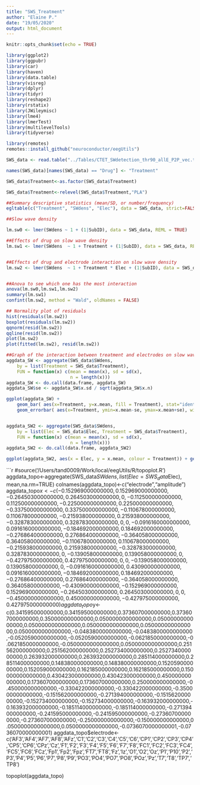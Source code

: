 ```yaml
---
title: "SWS_Treatment"
author: "Elaine P."
date: "19/05/2020"
output: html_document
---
```


```r
knitr::opts_chunk$set(echo = TRUE)
```

```r
library(ggplot2)
library(ggpubr)
library(car)
library(haven)
library(data.table)
library(visreg)
library(dplyr)
library(tidyr)
library(reshape2)
library(rstatix)
library(JWileymisc)
library(lme4)
library(lmerTest)
library(multilevelTools)
library(tidyverse)

library(remotes)
remotes::install_github("neuroconductor/eegUtils")

SWS_data <- read.table("../Tables/CTET_SWdetection_thr90_allE_P2P_vec.txt", header = TRUE, sep = ",", stringsAsFactors = FALSE)

names(SWS_data)[names(SWS_data) == "Drug"] <- "Treatment"

SWS_data$Treatment<-as.factor(SWS_data$Treatment)

SWS_data$Treatment<-relevel(SWS_data$Treatment,"PLA")
```

```r
##Summary descriptive statistics (mean/SD, or number/frequency)
egltable(c("Treatment", "SWdens", "Elec"), data = SWS_data, strict=FALSE)
```


```r
##Slow wave density 

lm.sw0 <- lmer(SWdens ~ 1 + (1|SubID), data = SWS_data, REML = TRUE)

##Effects of drug on slow wave density
lm.sw1 <- lmer(SWdens  ~ 1 + Treatment + (1|SubID), data = SWS_data, REML = TRUE)


##Effects of drug and electrode interaction on slow wave density
lm.sw2 <- lmer(SWdens  ~ 1 + Treatment * Elec + (1|SubID), data = SWS_data, REML = TRUE)


##Anova to see which one has the most interaction
anova(lm.sw0,lm.sw1,lm.sw2)
summary(lm.sw1)
confint(lm.sw2, method = "Wald", oldNames = FALSE)

## Normality plot of residuals 
hist(residuals(lm.sw2))
boxplot(residuals(lm.sw2))
qqnorm(resid(lm.sw2))
qqline(resid(lm.sw2))
plot(lm.sw2)
plot(fitted(lm.sw2), resid(lm.sw2))

```

```r
##Graph of the interaction between treatment and electrodes on slow wave density
aggdata_SW <- aggregate(SWS_data$SWdens,
    by = list(Treatment = SWS_data$Treatment),
    FUN = function(x) c(mean = mean(x), sd = sd(x),
                        n = length(x)))
aggdata_SW <- do.call(data.frame, aggdata_SW)
aggdata_SW$se <- aggdata_SW$x.sd / sqrt(aggdata_SW$x.n)

ggplot(aggdata_SW) +
    geom_bar( aes(x=Treatment, y=x.mean, fill = Treatment), stat="identity", alpha=0.7) +
    geom_errorbar( aes(x=Treatment, ymin=x.mean-se, ymax=x.mean+se), width=0.1, colour="black", alpha=0.9, size=1.3)


aggdata_SW2 <- aggregate(SWS_data$SWdens,
    by = list(Elec = SWS_data$Elec, Treatment = SWS_data$Treatment),
    FUN = function(x) c(mean = mean(x), sd = sd(x),
                        n = length(x)))
aggdata_SW2 <- do.call(data.frame, aggdata_SW2)

ggplot(aggdata_SW2, aes(x = Elec, y = x.mean, colour = Treatment)) + geom_point() + geom_line() + scale_colour_brewer(palette = "Dark2") + scale_fill_brewer(palette = "Dark2") + ggtitle("Slow wave density according to electrodes and treatment") + ylab("Slow Wave Density") + xlab("Electrode")


```

```r
#source('/Users/tand0009/Work/local/eegUtils/R/topoplot.R')
aggdata_topo<-aggregate(SWS_data$SWdens, list(Elec=SWS_data$Elec), mean,na.rm=TRUE)
colnames(aggdata_topo)<-c("electrode","amplitude")
aggdata_topo$x<-c(-0.152969000000000,0.152969000000000,-0.264503000000000,0.264503000000000,0,-0.112500000000000,0.112500000000000,-0.225000000000000,0.225000000000000,-0.337500000000000,0.337500000000000,-0.110678000000000,0.110678000000000,-0.215938000000000,0.215938000000000,-0.328783000000000,0.328783000000000,0,0,-0.0916160000000000,0.0916160000000000,-0.184692000000000,0.184692000000000,-0.276864000000000,0.276864000000000,-0.364058000000000,0.364058000000000,-0.110678000000000,0.110678000000000,-0.215938000000000,0.215938000000000,-0.328783000000000,0.328783000000000,0,-0.139058000000000,0.139058000000000,0,-0.427975000000000,0.427975000000000,0,0,-0.139058000000000,0.139058000000000,0,-0.0916160000000000,0.430900000000000,0.0916160000000000,-0.184692000000000,0.184692000000000,-0.276864000000000,0.276864000000000,-0.364058000000000,0.364058000000000,-0.430900000000000,-0.152969000000000,0.152969000000000,-0.264503000000000,0.264503000000000,0,0,-0.450000000000000,0.450000000000000,-0.427975000000000,0.427975000000000)
aggdata_topo$y<-c(0.341595000000000,0.341595000000000,0.373607000000000,0.373607000000000,0.350000000000000,0.0500000000000000,0.0500000000000000,0.0500000000000000,0.0500000000000000,0.0500000000000000,0.0500000000000000,-0.0483800000000000,-0.0483800000000000,-0.0520590000000000,-0.0520590000000000,-0.0621850000000000,-0.0621850000000000,-0.0500000000000000,0.0500000000000000,0.251562000000000,0.251562000000000,0.252734000000000,0.252734000000000,0.263932000000000,0.263932000000000,0.285114000000000,0.285114000000000,0.148380000000000,0.148380000000000,0.152059000000000,0.152059000000000,0.162185000000000,0.162185000000000,0.150000000000000,0.430423000000000,0.430423000000000,0.450000000000000,0.173607000000000,0.173607000000000,0.250000000000000,-0.450000000000000,-0.330422000000000,-0.330422000000000,-0.350000000000000,-0.151562000000000,-0.271394000000000,-0.151562000000000,-0.152734000000000,-0.152734000000000,-0.163932000000000,-0.163932000000000,-0.185114000000000,-0.185114000000000,-0.271394000000000,-0.241595000000000,-0.241595000000000,-0.273607000000000,-0.273607000000000,-0.250000000000000,-0.150000000000000,0.0500000000000000,0.0500000000000000,-0.0736070000000001,-0.0736070000000001)
aggdata_topo$electrode<-c('AF3','AF4','AF7','AF8','AFz','C1','C2','C3','C4','C5','C6','CP1','CP2','CP3','CP4','CP5','CP6','CPz','Cz','F1','F2','F3','F4','F5','F6','F7','F8','FC1','FC2','FC3','FC4','FC5','FC6','FCz','Fp1','Fp2','Fpz','FT7','FT8','Fz','Iz','O1','O2','Oz','P1','P10','P2','P3','P4','P5','P6','P7','P8','P9','PO3','PO4','PO7','PO8','POz','Pz','T7','T8','TP7','TP8')


topoplot(aggdata_topo)

